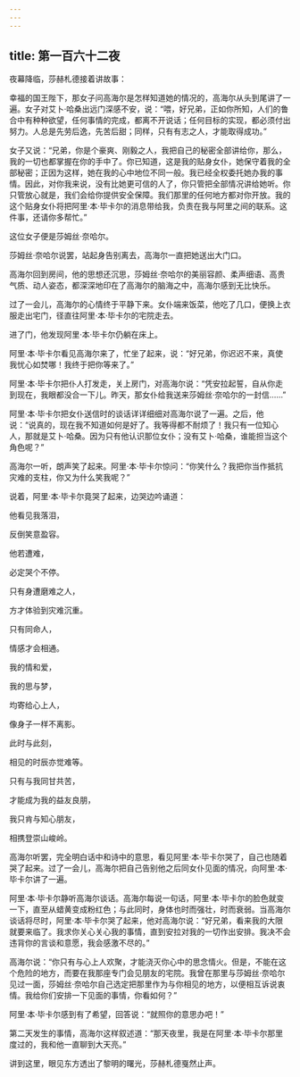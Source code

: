 ```yaml
---
---
---
```

title: 第一百六十二夜
---






夜幕降临，莎赫札德接着讲故事：





幸福的国王陛下，那女子问高海尔是怎样知道她的情况的，高海尔从头到尾讲了一遍。女子对艾卜·哈桑出远门深感不安，说：“喂，好兄弟，正如你所知，人们的鲁合中有种种欲望，任何事情的完成，都离不开说话；任何目标的实现，都必须付出努力。人总是先劳后逸，先苦后甜；同样，只有有志之人，才能取得成功。”

女子又说：“兄弟，你是个豪爽、刚毅之人，我把自己的秘密全部讲给你，那么，我的一切也都掌握在你的手中了。你已知道，这是我的贴身女仆，她保守着我的全部秘密；正因为这样，她在我的心中地位不同一般。我已经全权委托她办我的事情。因此，对你我来说，没有比她更可信的人了，你只管把全部情况讲给她听。你只管放心就是，我们会给你提供安全保障。我们那里的任何地方都对你开放。我的这个贴身女仆将把阿里·本·毕卡尔的消息带给我，负责在我与阿里之间的联系。这件事，还请你多帮忙。”

这位女子便是莎姆丝·奈哈尔。

莎姆丝·奈哈尔说罢，站起身告别离去，高海尔一直把她送出大门口。

高海尔回到房间，他的思想还沉思，莎姆丝·奈哈尔的美丽容颜、柔声细语、高贵气质、动人姿态，都深深地印在了高海尔的脑海之中，高海尔感到无比快乐。

过了一会儿，高海尔的心情终于平静下来。女仆端来饭菜，他吃了几口，便换上衣服走出宅门，径直往阿里·本·毕卡尔的宅院走去。

进了门，他发现阿里·本·毕卡尔仍躺在床上。

阿里·本·毕卡尔看见高海尔来了，忙坐了起来，说：“好兄弟，你迟迟不来，真使我忧心如焚哪！我终于把你等来了。”

阿里·本·毕卡尔把仆人打发走，关上房门，对高海尔说：“凭安拉起誓，自从你走到现在，我眼都没合一下儿。昨天，那女仆给我送来莎姆丝·奈哈尔的一封信……”

阿里·本·毕卡尔把女仆送信时的谈话详详细细对高海尔说了一遍。之后，他说：“说真的，现在我不知道如何是好了。我等得都不耐烦了！我只有一位知心人，那就是艾卜·哈桑。因为只有他认识那位女仆；没有艾卜·哈桑，谁能担当这个角色呢？”

高海尔一听，朗声笑了起来。阿里·本·毕卡尔惊问：“你笑什么？我把你当作抵抗灾难的支柱，你又为什么笑我呢？”

说着，阿里·本·毕卡尔竟哭了起来，边哭边吟诵道：


他看见我落泪，

反倒笑意盈容。

他若遭难，

必定哭个不停。

只有身遭磨难之人，

方才体验到灾难沉重。

只有同命人，

情感才会相通。

我的情和爱，

我的思与梦，

均寄给心上人，

像身子一样不离影。

此时与此刻，

相见的时辰亦觉难等。

只有与我同甘共苦，

才能成为我的益友良朋，

我只肯与知心朋友，

相携登崇山峻岭。



高海尔听罢，完全明白话中和诗中的意思，看见阿里·本·毕卡尔哭了，自己也随着哭了起来。过了一会儿，高海尔把自己告别他之后同女仆见面的情况，向阿里·本·毕卡尔讲了一遍。

阿里·本·毕卡尔静听高海尔谈话。高海尔每说一句话，阿里·本·毕卡尔的脸色就变一下，直至从蜡黄变成粉红色；与此同时，身体也时而强壮，时而衰弱。当高海尔谈话将尽时，阿里·本·毕卡尔哭了起来，他对高海尔说：“好兄弟，看来我的大限就要来临了。我求你关心关心我的事情，直到安拉对我的一切作出安排。我决不会违背你的言谈和意愿，我会感激不尽的。”

高海尔说：“你只有与心上人欢聚，才能浇灭你心中的思念情火。但是，不能在这个危险的地方，而要在我那座专门会见朋友的宅院。我曾在那里与莎姆丝·奈哈尔见过一面，莎姆丝·奈哈尔自己选定把那里作为与你相见的地方，以便相互诉说衷情。我给你们安排一下见面的事情，你看如何？”

阿里·本·毕卡尔感到有了希望，回答说：“就照你的意思办吧！”

第二天发生的事情，高海尔这样叙述道：“那天夜里，我是在阿里·本·毕卡尔那里度过的，我和他一直聊到大天亮。”





讲到这里，眼见东方透出了黎明的曙光，莎赫札德戛然止声。